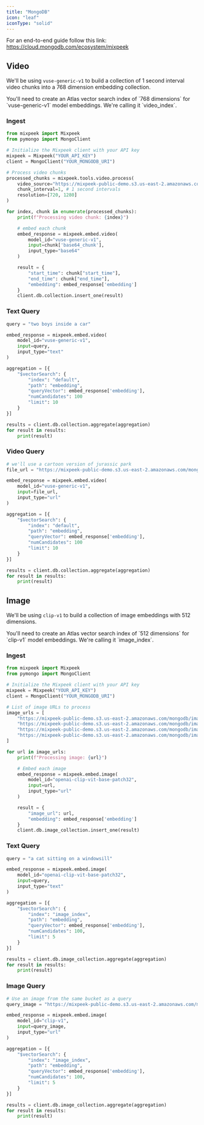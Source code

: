 ```yaml
---
title: "MongoDB"
icon: "leaf"
iconType: "solid"
---
```


For an end-to-end guide follow this link: https://cloud.mongodb.com/ecosystem/mixpeek

## Video

We'll be using `vuse-generic-v1` to build a collection of 1 second interval video chunks into a 768 dimension embedding collection.

<Note>
  You'll need to create an Atlas vector search index of `768 dimensions` for
  `vuse-generic-v1` model embeddings. We're calling it `video_index`.
</Note>

### Ingest

```python
from mixpeek import Mixpeek
from pymongo import MongoClient

# Initialize the Mixpeek client with your API key
mixpeek = Mixpeek("YOUR_API_KEY")
client = MongoClient("YOUR_MONGODB_URI")

# Process video chunks
processed_chunks = mixpeek.tools.video.process(
    video_source="https://mixpeek-public-demo.s3.us-east-2.amazonaws.com/mongodb/Jurassic+Park+(2).mp4",
    chunk_interval=1, # 1 second intervals
    resolution=[720, 1280]
)

for index, chunk in enumerate(processed_chunks):
    print(f"Processing video chunk: {index}")

    # embed each chunk
    embed_response = mixpeek.embed.video(
        model_id="vuse-generic-v1",
        input=chunk['base64_chunk'],
        input_type="base64"
    )

    result = {
        "start_time": chunk["start_time"],
        "end_time": chunk["end_time"],
        "embedding": embed_response['embedding']
    }
    client.db.collection.insert_one(result)
```

### Text Query

```python
query = "two boys inside a car"

embed_response = mixpeek.embed.video(
    model_id="vuse-generic-v1",
    input=query,
    input_type="text"
)

aggregation = [{
    "$vectorSearch": {
        "index": "default",
        "path": "embedding",
        "queryVector": embed_response['embedding'],
        "numCandidates": 100
        "limit": 10
    }
}]

results = client.db.collection.aggregate(aggregation)
for result in results:
    print(result)
```

### Video Query

```python
# we'll use a cartoon version of jurassic park
file_url = "https://mixpeek-public-demo.s3.us-east-2.amazonaws.com/mongodb/rabbit-jurassic.mp4"

embed_response = mixpeek.embed.video(
    model_id="vuse-generic-v1",
    input=file_url,
    input_type="url"
)

aggregation = [{
    "$vectorSearch": {
        "index": "default",
        "path": "embedding",
        "queryVector": embed_response['embedding'],
        "numCandidates": 100
        "limit": 10
    }
}]

results = client.db.collection.aggregate(aggregation)
for result in results:
    print(result)
```

## Image

We'll be using `clip-v1` to build a collection of image embeddings with 512 dimensions.

<Note>
  You'll need to create an Atlas vector search index of `512 dimensions` for
  `clip-v1` model embeddings. We're calling it `image_index`.
</Note>

### Ingest

```python
from mixpeek import Mixpeek
from pymongo import MongoClient

# Initialize the Mixpeek client with your API key
mixpeek = Mixpeek("YOUR_API_KEY")
client = MongoClient("YOUR_MONGODB_URI")

# List of image URLs to process
image_urls = [
    "https://mixpeek-public-demo.s3.us-east-2.amazonaws.com/mongodb/image1.jpg",
    "https://mixpeek-public-demo.s3.us-east-2.amazonaws.com/mongodb/image2.jpg",
    "https://mixpeek-public-demo.s3.us-east-2.amazonaws.com/mongodb/image3.jpg",
    "https://mixpeek-public-demo.s3.us-east-2.amazonaws.com/mongodb/image4.jpg"
]

for url in image_urls:
    print(f"Processing image: {url}")

    # Embed each image
    embed_response = mixpeek.embed.image(
        model_id="openai-clip-vit-base-patch32",
        input=url,
        input_type="url"
    )

    result = {
        "image_url": url,
        "embedding": embed_response['embedding']
    }
    client.db.image_collection.insert_one(result)
```

### Text Query

```python
query = "a cat sitting on a windowsill"

embed_response = mixpeek.embed.image(
    model_id="openai-clip-vit-base-patch32",
    input=query,
    input_type="text"
)

aggregation = [{
    "$vectorSearch": {
        "index": "image_index",
        "path": "embedding",
        "queryVector": embed_response['embedding'],
        "numCandidates": 100,
        "limit": 5
    }
}]

results = client.db.image_collection.aggregate(aggregation)
for result in results:
    print(result)
```

### Image Query

```python
# Use an image from the same bucket as a query
query_image = "https://mixpeek-public-demo.s3.us-east-2.amazonaws.com/mongodb/query_image.jpg"

embed_response = mixpeek.embed.image(
    model_id="clip-v1",
    input=query_image,
    input_type="url"
)

aggregation = [{
    "$vectorSearch": {
        "index": "image_index",
        "path": "embedding",
        "queryVector": embed_response['embedding'],
        "numCandidates": 100,
        "limit": 5
    }
}]

results = client.db.image_collection.aggregate(aggregation)
for result in results:
    print(result)
```
